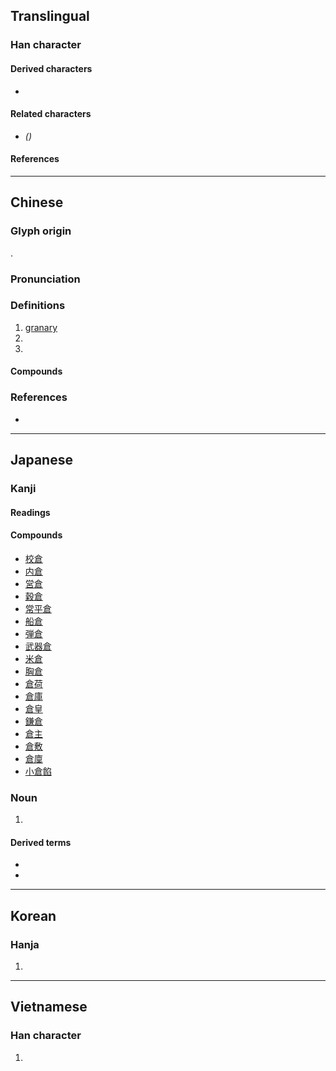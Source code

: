 {{also|仓}}
{{character info/new}}
==Translingual==

===Han character===
{{Han char|rn=9|rad=人|as=08|sn=10|four=80607|canj=OIAR|ids=⿱亽⿸⿴尸一口(G),⿱亼⿸⿴尸一口(HTJKV)}}

====Derived characters====
* {{l|mul|[[傖]]([[伧]]), [[創]]([[创]]), [[滄]]([[沧]]), [[愴]]([[怆]]), [[蒼]]([[苍]]), [[搶]]([[抢]]), [[鎗]]([[𬬰]]), [[凔]], [[牄]], [[嗆]]([[呛]]), [[嵢]], [[獊]], [[熗]]([[炝]]), [[瑲]]([[玱]]), [[槍]]([[枪]]), [[戧]]([[戗]]), [[瘡]]([[疮]]), [[鶬]]([[鸧]]), [[艙]]([[舱]]), [[螥]], [[謒]], [[賶]], [[蹌]]([[跄]]), [[篬]]}}

====Related characters====
* {{l|mul|[[仓]]}} ''({{w|Simplified Chinese}})''

====References====
{{Han ref|kx=0107.140|dkj=00756|dj=0227.220|hdz=10169.150|uh=5009}}

----

==Chinese==
{{zh-forms|s=仓|alt=仺}}

===Glyph origin===
{{Han etym}}
{{Han compound|食|口|t1=food|t2=house|ls=ic}}.

===Pronunciation===
{{zh-pron
|m=cāng
|m-s=cang1
|c=cong1
|h=gd=cong1
|mn=chhng/chhong
|mn_note=chhng - vernacular, chhong - literary
|mn-t=cang1/ceng1
|mn-t_note=cang1 - literary
|mc=y
|oc=y
|cat=n
}}

===Definitions===
{{zh-hanzi}}

# [[granary]]
# {{zh-alt-form|艙}}
# {{zh-alt-form|滄}}

====Compounds====
{{zh-der|囷倉|倉房|倉廩|倉皇失措|廣惠倉|司倉|倉皇|京倉|倉廒|倉公|倉儲|四行倉庫|倉皇無措|太倉稊米|倉卒|倉容|倉庫|倉促|倒倉|太倉一粟|倉庚|倉倉皇皇|小倉山|倉庾|倉忙|冷藏倉庫|倉猝|快碼倉頡|千倉萬箱|倉租|太倉|倉神|三倉|填倉|倉頡篇|添倉|暗度陳倉|穀倉|社倉|清倉|義倉|鐮倉幕府|米爛成倉|米倉|糧倉|買空倉|貨倉|鐮倉|倉埠|大倉}}

===References===
* {{thcwd|5711}}

----

==Japanese==

===Kanji===
{{ja-kanji|grade=4|rs=人08}}

====Readings====
{{ja-readings
|goon=そう<さう
|kanon=そう<さう
|kun=くら-
}}

====Compounds====
* [[校倉]]
* [[内倉]]
* [[営倉]]
* [[穀倉]]
* [[常平倉]]
* [[船倉]]
* [[弾倉]]
* [[武器倉]]
* [[米倉]]
* [[胸倉]]
* [[倉荷]]
* [[倉庫]]
* [[倉皇]]
* [[鎌倉]]
* [[倉主]]
* [[倉敷]]
* [[倉廩]]
* [[小倉餡]]

===Noun===
{{ja-noun|くら}}
{{ja-kanjitab|くら|yomi=kun}}

# {{alternative form of|ja|蔵}}
====Derived terms====
* {{l|ja|倉出し}}
* {{l|ja|倉入れ}}

----

==Korean==

===Hanja===
{{ko-hanja|창}}

# {{rfdef|ko|sort=人08}}

----

==Vietnamese==

===Han character===
{{vi-readings|reading=[[thương]]|rs=人08}}

# {{rfdef|vi|sort=人08}}